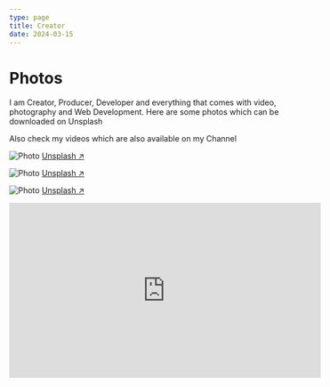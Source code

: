 ```yaml
---
type: page
title: Creator
date: 2024-03-15  
---
```



# Photos

I am Creator, Producer, Developer and everything that comes with video, photography and Web Development. 
Here are some photos which can be downloaded on Unsplash

Also check my videos which are also available on my Channel



<Image
  src="/images/sorgoson.jpg"
  alt="Photo"
  width={1125}
  height={750}
  priority
  className="next-image"
/>
[Unsplash ↗ ](https://unsplash.com/photos/hrrNkBR1Ggo)

<Image
  src="/images/AirportAuthorityManila.jpg"
  alt="Photo"
  width={1125}
  height={750}
  priority
  className="next-image"
/>
[Unsplash ↗ ](https://unsplash.com/photos/95p4o6jnOik)

<Image
  src="/images/waiting.jpg"
  alt="Photo"
  width={1125}
  height={350}
  priority
  className="next-image"
/>
[Unsplash ↗ ](https://unsplash.com/photos/g3SfyyubQks)


<div >  
        <iframe width="560" height="315" src="https://www.youtube.com/embed/H4XLcJJXgcU?si=UyOit5hmP8DknoDz" frameborder="0" allow="accelerometer; autoplay; encrypted-media; gyroscope; picture-in-picture" allowfullscreen></iframe>
        </div>

     
 
